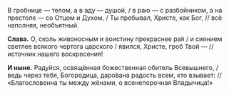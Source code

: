 В гробнице — телом, а в аду — душой, / в раю — с разбойником, а на престоле — со Отцом и Духом, / Ты пребывал, Христе, как Бог, // всё наполняя, необъятный.

**Слава.** О, сколь живоносным и воистину прекраснее ра́я / и сиянием светлее всякого чертога царского / явился, Христе, гроб Твой — // источник нашего воскресения!

**И ныне.** Радуйся, освящённая божественная обитель Всевышнего, / ведь через тебя, Богородица, даро́вана радость всем, кто взывает: // «Благословенна ты между жёнами, о всенепорочная Владычица!»
